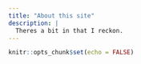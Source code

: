 ```yaml
---
title: "About this site"
description: |
  Theres a bit in that I reckon.
---
```


```r
knitr::opts_chunk$set(echo = FALSE)
```

